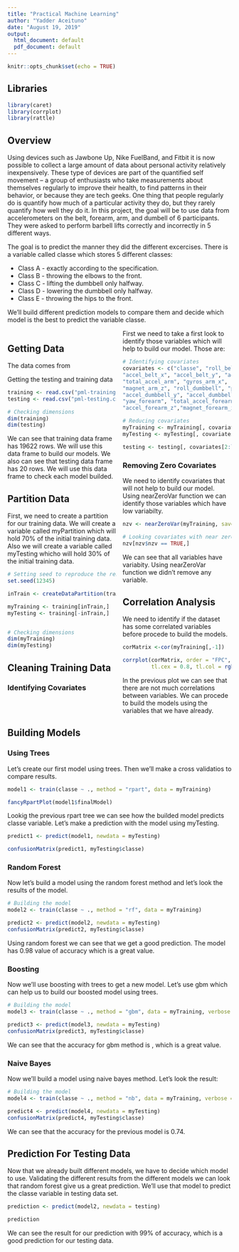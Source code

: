 ```yaml
---
title: "Practical Machine Learning"
author: "Yadder Aceituno"
date: "August 19, 2019"
output:
  html_document: default
  pdf_document: default
---
```


```r
knitr::opts_chunk$set(echo = TRUE)
```

## Libraries

```r

library(caret)
library(corrplot)
library(rattle)

```

## Overview

Using devices such as Jawbone Up, Nike FuelBand, and Fitbit it is now possible to collect a large amount of data about personal activity relatively inexpensively. These type of devices are part of the quantified self movement – a group of enthusiasts who take measurements about themselves regularly to improve their health, to find patterns in their behavior, or because they are tech geeks. One thing that people regularly do is quantify how much of a particular activity they do, but they rarely quantify how well they do it. In this project, the goal will be to use data from accelerometers on the belt, forearm, arm, and dumbell of 6 participants. They were asked to perform barbell lifts correctly and incorrectly in 5 different ways.

The goal is to predict the manner they did the different excercises. There is a variable called classe which stores 5 different classes:

* Class A - exactly according to the specification.
* Class B - throwing the elbows to the front.
* Class C - lifting the dumbbell only halfway.
* Class D - lowering the dumbbell only halfway.
* Class E - throwing the hips to the front.

We'll build different prediction models to compare them and decide which model is the best to predict the variable classe.

<style>
  .col2 {
    columns: 2 200px;         /* number of columns and width in pixels*/
    -webkit-columns: 2 200px; /* chrome, safari */
    -moz-columns: 2 200px;    /* firefox */
  }
  .col3 {
    columns: 3 100px;
    -webkit-columns: 3 100px;
    -moz-columns: 3 100px;
  }
</style>

<div class="col2">
## Getting Data

The data comes from 

Getting the testing and training data


```r

training <- read.csv("pml-training.csv")
testing <- read.csv("pml-testing.csv")

# Checking dimensions
dim(training)
dim(testing)

```

We can see that training data frame has 19622 rows. We will use this data frame to build our models. 
We also can see that testing data frame has 20 rows. We will use this data frame to check each model builded.


## Partition Data

First, we need to create a partition for our training data. We will create a variable called myPartition which will hold 70% of the initial training data.
Also we will create a variable called myTesting whicho will hold 30% of the initial training data.

```r

# Setting seed to reproduce the results
set.seed(12345)

inTrain <- createDataPartition(training$classe, p = 0.7, list = FALSE) 

myTraining <- training[inTrain,]
myTesting <- training[-inTrain,]


# Checking dimensions
dim(myTraining)
dim(myTesting)

```

## Cleaning Training Data

### Identifying Covariates

First we need to take a first look to identify those variables which will help to build our model. Those are:

```r
# Identifying covariates
covariates <- c("classe", "roll_belt","pitch_belt", "yaw_belt", "total_accel_belt", "gyros_belt_x", "gyros_belt_y", "gyros_belt_z",
"accel_belt_x", "accel_belt_y", "accel_belt_z", "magnet_belt_x", "magnet_belt_y", "magnet_belt_z", "roll_arm", "pitch_arm", "yaw_arm",
"total_accel_arm", "gyros_arm_x", "gyros_arm_y", "gyros_arm_z", "accel_arm_x", "accel_arm_y", "accel_arm_z", "magnet_arm_x", "magnet_arm_y",
"magnet_arm_z", "roll_dumbbell", "pitch_dumbbell", "yaw_dumbbell", "gyros_dumbbell_x", "gyros_dumbbell_y", "gyros_dumbbell_z", "accel_dumbbell_x", 
"accel_dumbbell_y", "accel_dumbbell_z", "magnet_dumbbell_x", "magnet_dumbbell_y", "magnet_dumbbell_z", "roll_forearm", "pitch_forearm", 
"yaw_forearm", "total_accel_forearm", "gyros_forearm_x", "gyros_forearm_y", "gyros_forearm_z", "accel_forearm_x", "accel_forearm_y", 
"accel_forearm_z","magnet_forearm_x", "magnet_forearm_y", "magnet_forearm_z")

# Reducing covariates
myTraining <- myTraining[, covariates]
myTesting <- myTesting[, covariates]

testing <- testing[, covariates[2:length(covariates)]]

```


### Removing Zero Covariates

We need to identify covariates that will not help to build our model. Using nearZeroVar function we can identify those variables which have low variabilty.

```r

nzv <- nearZeroVar(myTraining, saveMetrics = TRUE)

# Looking covariates with near zero variabilty
nzv[nzv$nzv == TRUE,]
```

We can see that all variables have variabity. Using nearZeroVar function we didn't remove any variable.

## Correlation Analysis

We need to identify if the dataset has some correlated variables before procede to build the models.

```r

corMatrix <-cor(myTraining[,-1])

corrplot(corMatrix, order = "FPC", method = "color", type = "lower", 
         tl.cex = 0.8, tl.col = rgb(0, 0, 0))

```

In the previous plot we can see that there are not much correlations between variables. We can procede to build the models using the variables that we have already.

</div>

## Building Models

### Using Trees

Let's create our first model using trees. Then we'll make a cross validatios to compare results.

```r
model1 <- train(classe ~ ., method = "rpart", data = myTraining)

fancyRpartPlot(model1$finalModel)
```

Lookig the previous rpart tree we can see how the builded model predicts classe variable. Let's make a prediction with the model using myTesting.

```r
predict1 <- predict(model1, newdata = myTesting)

confusionMatrix(predict1, myTesting$classe)
```

### Random Forest

Now let's build a model using the random forest method and let's look the results of the model.

```r
# Building the model
model2 <- train(classe ~ ., method = "rf", data = myTraining)

predict2 <- predict(model2, newdata = myTesting)  
confusionMatrix(predict2, myTesting$classe)
```

Using random forest we can see that we get a good prediction. The model has 0.98 value of accuracy which is a great value.

### Boosting  
Now we'll use boosting with trees to get a new model. Let's use gbm which can help us to build our boosted model using trees.

```r
# Building the model
model3 <- train(classe ~ ., method = "gbm", data = myTraining, verbose = FALSE)

predict3 <- predict(model3, newdata = myTesting)  
confusionMatrix(predict3, myTesting$classe)
```

We can see that the accuracy for gbm method is , which is a great value. 

### Naive Bayes
Now we'll build a model using naive bayes method. Let's look the result:

```r
# Building the model
model4 <- train(classe ~ ., method = "nb", data = myTraining, verbose = FALSE)

predict4 <- predict(model4, newdata = myTesting)  
confusionMatrix(predict4, myTesting$classe)
```

We can see that the accuracy for the previous model is 0.74.

## Prediction For Testing Data

Now that we already built different models, we have to decide which model to use. Validating the different results from the different models we can look that random forest give us a great prediction. We'll use that model to predict the classe variable in testing data set.

```r

prediction <- predict(model2, newdata = testing)

prediction

```

We can see the result for our prediction with 99% of accuracy, which is a good prediction for our testing data.
